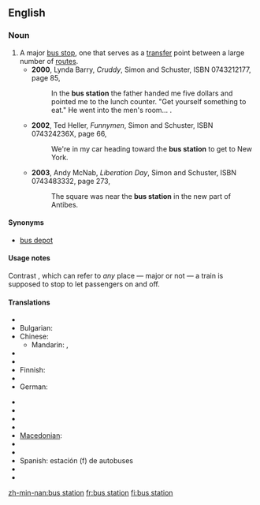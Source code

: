 ==English==
{{wikipedia}}
===Noun===
{{en-noun}}
#A major [[bus stop]], one that serves as a [[transfer]] point between a large number of [[route]]s.
#*'''2000''', Lynda Barry, ''Cruddy'', Simon and Schuster, ISBN 0743212177, page 85,
#*:In the '''bus station''' the father handed me five dollars and pointed me to the lunch counter. "Get yourself something to eat." He went into the men's room...&nbsp;.
#*'''2002''', Ted Heller, ''Funnymen'', Simon and Schuster, ISBN 074324236X, page 66,
#*:We're in my car heading toward the '''bus station''' to get to New York.
#*'''2003''', Andy McNab, ''Liberation Day'', Simon and Schuster, ISBN 0743483332, page 273,
#*:The square was near the '''bus station''' in the new part of Antibes.
====Synonyms====
*[[bus depot]]
====Usage notes====
Contrast {{term|train station}}, which can refer to ''any'' place — major or not — a train is supposed to stop to let passengers on and off.

====Translations====
{{trans-top|major bus stop, one that serves as a transfer point between a large number of routes}}
* {{trreq|Arabic}}
* Bulgarian: {{t-|bg|автогара|f|tr=ávtogára|sc=Cyrl}}
* Chinese:
** Mandarin: {{t|zh|公共汽車總站|sc=Hani}}, {{t|zh|公共汽车总站|tr=gōnggòngqìchē zhǒngzhàn|sc=Hani}}
* {{trreq|Czech}}
* {{trreq|Dutch}}
* Finnish: {{t|fi|linja-autoasema}}
* {{trreq|French}}
* German: {{t-|de|Busbahnhof|m}}
{{trans-mid}}
* {{trreq|Hungarian}}
* {{trreq|Italian}}
* {{trreq|Japanese}}
* {{trreq|Korean}}
* [[Macedonian]]: {{t|mk|автобуска станица|f|tr=avtóbuska stánica|sc=Cyrl|xs=Macedonian}}
* {{trreq|Portuguese}}
* {{trreq|Russian}}
* Spanish: estación (f) de autobuses
* {{trreq|Swedish}}
* {{trreq|Vietnamese}}

[[zh-min-nan:bus station]]
[[fr:bus station]]
[[fi:bus station]]